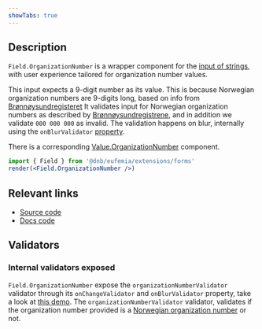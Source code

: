 ```yaml
---
showTabs: true
---
```


## Description

`Field.OrganizationNumber` is a wrapper component for the [input of strings](/uilib/extensions/forms/base-fields/String), with user experience tailored for organization number values.

This input expects a 9-digit number as its value. This is because Norwegian organization numbers are 9-digits long, based on info from [Brønnøysundregisteret](https://www.brreg.no/en/about-us-2/our-registers/about-the-central-coordinating-register-for-legal-entities-ccr/about-the-organisation-number/?nocache=1701776533136)
It validates input for Norwegian organization numbers as described by [Brønnøysundregistrene](https://www.brreg.no/om-oss/registrene-vare/om-enhetsregisteret/organisasjonsnummeret/), and in addition we validate `000 000 000` as invalid.
The validation happens on blur, internally using the `onBlurValidator` [property](/uilib/extensions/forms/feature-fields/OrganizationNumber/properties/#field-specific-properties).

There is a corresponding [Value.OrganizationNumber](/uilib/extensions/forms/Value/OrganizationNumber) component.

```jsx
import { Field } from '@dnb/eufemia/extensions/forms'
render(<Field.OrganizationNumber />)
```

## Relevant links

- [Source code](https://github.com/dnbexperience/eufemia/tree/main/packages/dnb-eufemia/src/extensions/forms/Field/OrganizationNumber)
- [Docs code](https://github.com/dnbexperience/eufemia/tree/main/packages/dnb-design-system-portal/src/docs/uilib/extensions/forms/feature-fields/OrganizationNumber)

## Validators

### Internal validators exposed

`Field.OrganizationNumber` expose the `organizationNumberValidator` validator through its `onChangeValidator` and `onBlurValidator` property, take a look at [this demo](/uilib/extensions/forms/feature-fields/OrganizationNumber/demos/#extend-validation-with-custom-validation-function).
The `organizationNumberValidator` validator, validates if the organization number provided is a [Norwegian organization number](https://www.brreg.no/om-oss/registrene-vare/om-enhetsregisteret/organisasjonsnummeret/) or not.
